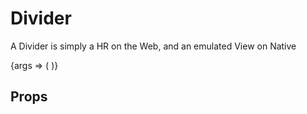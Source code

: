 
<Meta title="Primitives/Divider" component={Divider} />

# Divider

A Divider is simply a HR on the Web, and an emulated View on Native

<Canvas>
    <Story name="Divider" args={{ height: 2 }}>
        {args => (
            <Divider {...args} />
        )}
    </Story>
</Canvas>

## Props

<ArgsTable of={Divider} />
